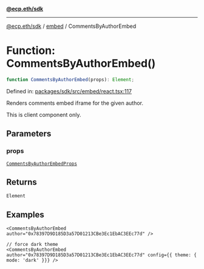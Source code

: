 [**@ecp.eth/sdk**](../../index.mdx)

***

[@ecp.eth/sdk](/sdk-reference/index.mdx) / [embed](/sdk-reference/embed/index.mdx) / CommentsByAuthorEmbed

# Function: CommentsByAuthorEmbed()

```ts
function CommentsByAuthorEmbed(props): Element;
```

Defined in: [packages/sdk/src/embed/react.tsx:117](https://github.com/ecp-eth/comments-monorepo/blob/main/packages/sdk/src/embed/react.tsx#L117)

Renders comments embed iframe for the given author.

This is client component only.

## Parameters

### props

[`CommentsByAuthorEmbedProps`](/sdk-reference/embed/type-aliases/CommentsByAuthorEmbedProps.mdx)

## Returns

`Element`

## Examples

```tsx
<CommentsByAuthorEmbed author="0x78397D9D185D3a57D01213CBe3Ec1EbAC3EEc77d" />
```

```tsx
// force dark theme
<CommentsByAuthorEmbed author="0x78397D9D185D3a57D01213CBe3Ec1EbAC3EEc77d" config={{ theme: { mode: 'dark' }}} />
```
